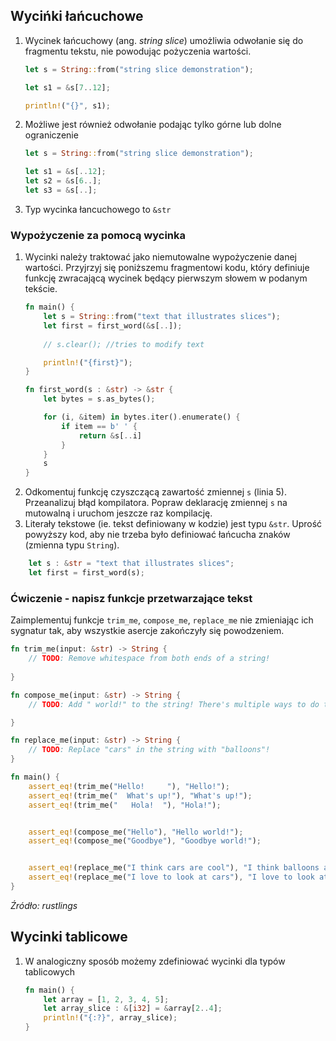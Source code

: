

## Wycińki łańcuchowe

1. Wycinek łańcuchowy (ang. *string slice*) umożliwia odwołanie się do fragmentu tekstu, nie powodując pożyczenia wartości.

    ```rust copy
    let s = String::from("string slice demonstration");

    let s1 = &s[7..12];

    println!("{}", s1);
    ```

1. Możliwe jest również odwołanie podając tylko górne lub dolne ograniczenie

    ```rust copy
    let s = String::from("string slice demonstration");

    let s1 = &s[..12];
    let s2 = &s[6..];
    let s3 = &s[..];
    ```
1. Typ wycinka łancuchowego to `&str`


### Wypożyczenie za pomocą wycinka

1. Wycinki należy traktować jako niemutowalne wypożyczenie danej wartości. Przyjrzyj się poniższemu fragmentowi kodu, który definiuje funkcję zwracającą wycinek będący pierwszym słowem w podanym tekście. 
    ```rust copy  showLineNumbers {5}
    fn main() {
        let s = String::from("text that illustrates slices");
        let first = first_word(&s[..]);
        
        // s.clear(); //tries to modify text

        println!("{first}");
    }   
    
    fn first_word(s : &str) -> &str {
        let bytes = s.as_bytes();
    
        for (i, &item) in bytes.iter().enumerate() {
            if item == b' ' {
                return &s[..i]
            }
        }
        s
    }
    ```
1. Odkomentuj funkcję czyszczącą zawartość zmiennej `s` (linia 5). Przeanalizuj błąd kompilatora. Popraw deklarację zmiennej `s` na mutowalną i uruchom jeszcze raz kompilację.
1. Literały tekstowe (ie. tekst definiowany w kodzie) jest typu `&str`. Uprość powyższy kod, aby nie trzeba było definiować łańcucha znaków (zmienna typu `String`).
```rust copy
    let s : &str = "text that illustrates slices";
    let first = first_word(s);
```

### Ćwiczenie - napisz funkcje przetwarzające tekst

Zaimplementuj funkcje `trim_me`, `compose_me`, `replace_me` nie zmieniając ich sygnatur tak, aby wszystkie asercje zakończyły się powodzeniem.

```rust copy
fn trim_me(input: &str) -> String {
    // TODO: Remove whitespace from both ends of a string!
    
}

fn compose_me(input: &str) -> String {
    // TODO: Add " world!" to the string! There's multiple ways to do this!

}

fn replace_me(input: &str) -> String {
    // TODO: Replace "cars" in the string with "balloons"!
}

fn main() {
    assert_eq!(trim_me("Hello!     "), "Hello!");
    assert_eq!(trim_me("  What's up!"), "What's up!");
    assert_eq!(trim_me("   Hola!  "), "Hola!");


    assert_eq!(compose_me("Hello"), "Hello world!");
    assert_eq!(compose_me("Goodbye"), "Goodbye world!");


    assert_eq!(replace_me("I think cars are cool"), "I think balloons are cool");
    assert_eq!(replace_me("I love to look at cars"), "I love to look at balloons");
}
```

*Źródło: rustlings*

## Wycinki tablicowe

1. W analogiczny sposób możemy zdefiniować wycinki dla typów tablicowych
    ```rust copy
    fn main() {
        let array = [1, 2, 3, 4, 5];
        let array_slice : &[i32] = &array[2..4];
        println!("{:?}", array_slice);
    }   
    ```

